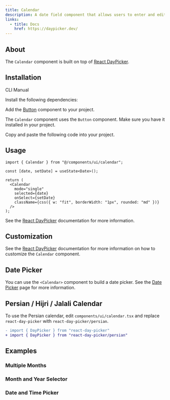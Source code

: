 ```yaml
---
title: Calendar
description: A date field component that allows users to enter and edit date.
links:
  - title: Docs
    href: https://daypicker.dev/
---
```


<ComponentPreview name="calendar-demo" />

## About

The `Calendar` component is built on top of [React DayPicker](https://daypicker.dev/).

## Installation

<InstallationTabs>

<TabsList>
  <TabsTrigger value="cli">CLI</TabsTrigger>
  <TabsTrigger value="manual">Manual</TabsTrigger>
</TabsList>

<TabsContent value="cli">

<PackageRunner command="nore-ui-cli@latest add calendar" />

</TabsContent>

<TabsContent value="manual">

<Steps>

<Step>Install the following dependencies:</Step>

<PackageInstaller name="react-day-picker" />

<Step>Add the [Button](/docs/components/button) component to your project.</Step>

The `Calendar` component uses the `Button` component. Make sure you have it installed in your project.

<Step>Copy and paste the following code into your project.</Step>

<ComponentSource name="calendar.tsx" type="component" />

</Steps>

</TabsContent>

</InstallationTabs>

## Usage

```tsx
import { Calendar } from "@/components/ui/calendar";
```

```tsx
const [date, setDate] = useState<Date>();

return (
  <Calendar
    mode="single"
    selected={date}
    onSelect={setDate}
    className={css({ w: "fit", borderWidth: "1px", rounded: "md" })}
  />
);
```

See the [React DayPicker](https://daypicker.dev/) documentation for more information.

## Customization

See the [React DayPicker](https://react-day-picker.js.org/docs/customization) documentation for more information on how to customize the `Calendar` component.

## Date Picker

You can use the `<Calendar>` component to build a date picker. See the [Date Picker](/docs/components/date-picker) page for more information.

## Persian / Hijri / Jalali Calendar

To use the Persian calendar, edit `components/ui/calendar.tsx` and replace `react-day-picker` with `react-day-picker/persian`.

```diff
- import { DayPicker } from "react-day-picker"
+ import { DayPicker } from "react-day-picker/persian"
```

## Examples

### Multiple Months

<ComponentPreview name="calendar-multiple-months" />

### Month and Year Selector

<ComponentPreview name="calendar-month-year" />

### Date and Time Picker

<ComponentPreview name="calendar-date-time" />
